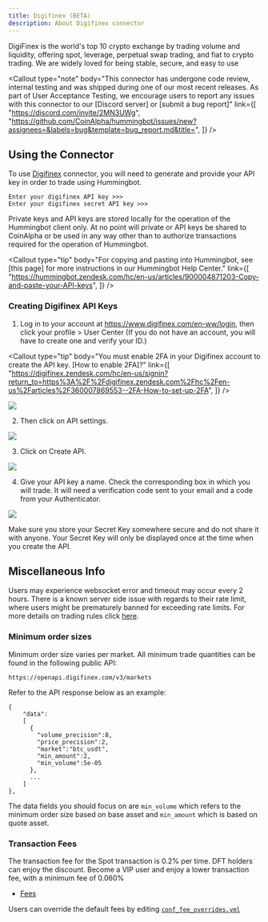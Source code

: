 ```yaml
---
title: Digifinex (BETA)
description: About Digifinex connector
---
```



DigiFinex is the world's top 10 crypto exchange by trading volume and liquidity, offering spot, leverage, perpetual swap trading, and fiat to crypto trading. We are widely loved for being stable, secure, and easy to use

<Callout
  type="note"
  body="This connector has undergone code review, internal testing and was shipped during one of our most recent releases. As part of User Acceptance Testing, we encourage users to report any issues with this connector to our [Discord server] or [submit a bug report]"
  link={[
    "https://discord.com/invite/2MN3UWg",
    "https://github.com/CoinAlpha/hummingbot/issues/new?assignees=&labels=bug&template=bug_report.md&title=",
  ]}
/>

## Using the Connector

To use [Digifinex](https://www.digifinex.com/en-ww/login) connector, you will need to generate and provide your API key in order to trade using Hummingbot.

```
Enter your digifinex API key >>>
Enter your digifinex secret API key >>>
```

Private keys and API keys are stored locally for the operation of the Hummingbot client only. At no point will private or API keys be shared to CoinAlpha or be used in any way other than to authorize transactions required for the operation of Hummingbot.

<Callout
  type="tip"
  body="For copying and pasting into Hummingbot, see [this page] for more instructions in our Hummingbot Help Center."
  link={[
    "https://hummingbot.zendesk.com/hc/en-us/articles/900004871203-Copy-and-paste-your-API-keys",
  ]}
/>

### Creating Digifinex API Keys

1. Log in to your account at https://www.digifinex.com/en-ww/login, then click your profile > User Center (If you do not have an account, you will have to create one and verify your ID.)

<Callout
  type="tip"
  body="You must enable 2FA in your Digifinex account to create the API key. [How to enable 2FA]?"
  link={[
    "https://digifinex.zendesk.com/hc/en-us/signin?return_to=https%3A%2F%2Fdigifinex.zendesk.com%2Fhc%2Fen-us%2Farticles%2F360007869553--2FA-How-to-set-up-2FA",
  ]}
/>

![](/img/digifinex-account.png)

2. Then click on API settings.

![](/img/digifinex-api-settings.png)

3. Click on Create API.

![](/img/digifinex-create-api.png)

4. Give your API key a name. Check the corresponding box in which you will trade. It will need a verification code sent to your email and a code from your Authenticator.

![](/img/digifinex-api.png)

Make sure you store your Secret Key somewhere secure and do not share it with anyone. Your Secret Key will only be displayed once at the time when you create the API.

<Callout
  type="warning"
  body="If you lose your Secret Key, you can delete the API and create a new one. However, it will be impossible to reuse the same API."
/>

## Miscellaneous Info

Users may experience websocket error and timeout may occur every 2 hours. There is a known server side issue with regards to their rate limit, where users might be prematurely banned for exceeding rate limits. For more details on trading rules click [here](https://docs.digifinex.com/en-ww/v3/#digifinex-api-trading-rules).

### Minimum order sizes

Minimum order size varies per market. All minimum trade quantities can be found in the following public API:

```
https://openapi.digifinex.com/v3/markets
```

Refer to the API response below as an example:

```
{
    "data":
    [
      {
        "volume_precision":8,
        "price_precision":2,
        "market":"btc_usdt",
        "min_amount":2,
        "min_volume":5e-05
      },
      ...
    ]
},
```

The data fields you should focus on are `min_volume` which refers to the minimum order size based on base asset and `min_amount` which is based on quote asset.

### Transaction Fees

The transaction fee for the Spot transaction is 0.2% per time. DFT holders can enjoy the discount. Become a VIP user and enjoy a lower transaction fee, with a minimum fee of 0.060%

- [Fees](https://digifinex.zendesk.com/hc/en-us/articles/360000328422--Contract-List-Fees)

Users can override the default fees by editing [`conf_fee_overrides.yml`](/operation-2/override-fees)

